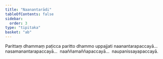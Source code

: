 ```yaml
---
title: "Naanantarādi"
tableOfContents: false
sidebar:
  order: 3
type: "tipitaka"
basket: "ab"
---
```



<DynamicBreadcrumb />

<Division number="15">

<Paragraph number="1912">
Parittaṃ dhammaṃ paṭicca paritto dhammo uppajjati naanantarapaccayā…  nasamanantarapaccayā…  naaññamaññapaccayā…  naupanissayapaccayā.
</Paragraph>
</Division>